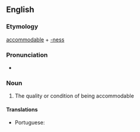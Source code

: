 ==English==

===Etymology===
[[accommodable]] + [[-ness]]

===Pronunciation===
* {{a|UK}} {{IPA|/əˈkɒ.mə.də.bəl.nəs/|lang=en}}

===Noun===
{{en-noun|-}}

# {{context|rare|lang=en}} The quality or condition of being accommodable 
#:{{rfquotek|Todd}}

====Translations====
{{trans-top|the quality or condition of being accommodable}}
{{trans-mid}}
* Portuguese: {{t|pt|acomodabilidade|f}}
{{trans-bottom}}